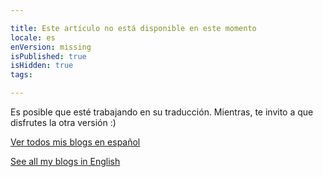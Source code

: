 ```yaml
---

title: Este artículo no está disponible en este momento
locale: es
enVersion: missing
isPublished: true
isHidden: true
tags: 

---
```


Es posible que esté trabajando en su traducción. 
Mientras, te invito a que disfrutes la otra versión :)

[Ver todos mis blogs en español](/es/blog)

[See all my blogs in English](/en/blog)
